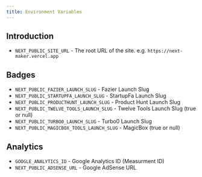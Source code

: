 ```yaml
---
title: Environment Variables
---
```

 
## Introduction

- `NEXT_PUBLIC_SITE_URL` - The root URL of the site. e.g. `https://next-maker.vercel.app`

## Badges

- `NEXT_PUBLIC_FAZIER_LAUNCH_SLUG` - Fazier Launch Slug
- `NEXT_PUBLIC_STARTUPFA_LAUNCH_SLUG` - StartupFa Launch Slug
- `NEXT_PUBLIC_PRODUCTHUNT_LAUNCH_SLUG` - Product Hunt Launch Slug
- `NEXT_PUBLIC_TWELVE_TOOLS_LAUNCH_SLUG` - Twelve Tools Launch Slug (true or null)
- `NEXT_PUBLIC_TURBO0_LAUNCH_SLUG` - Turbo0 Launch Slug
- `NEXT_PUBLIC_MAGICBOX_TOOLS_LAUNCH_SLUG` - MagicBox (true or null)

## Analytics

- `GOOGLE_ANALYTICS_ID` - Google Analytics ID (Measurment ID)
- `NEXT_PUBLIC_ADSENSE_URL` - Google AdSense URL